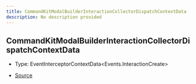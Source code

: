 ```yaml
---
title: CommandKitModalBuilderInteractionCollectorDispatchContextData
description: No description provided
---
```


## CommandKitModalBuilderInteractionCollectorDispatchContextData

- Type: EventInterceptorContextData\<Events.InteractionCreate>

- [Source](https://github.com/underctrl-io/commandkit/blob/f8cc07d11d2ae5ed7f529adff1649936223e27b2/packages/commandkit/src/components/modal/ModalKit.ts#L45)
